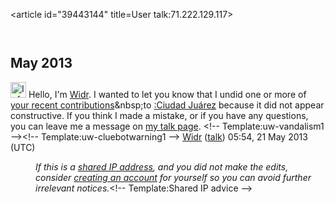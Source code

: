 <article id="39443144" title=User talk:71.222.129.117>
	<talkpage id="39443144" title="User talk:71.222.129.117">

== May 2013 ==
[[File:Information.svg|25px|alt=Information icon]] Hello, I'm [[User:Widr|Widr]]. I wanted to let you know that I undid one or more of [[Special:Contributions/71.222.129.117|your recent contributions]]&amp;nbsp;to [[:Ciudad Juárez]] because it did not appear constructive. If you think I made a mistake, or if you have any questions, you can leave me a message on [[User_talk:Widr|my talk page]]. &lt;!-- Template:uw-vandalism1 --&gt;&lt;!-- Template:uw-cluebotwarning1 --&gt;   [[User:Widr|Widr]] ([[User talk:Widr|talk]]) 05:54, 21 May 2013 (UTC)
:''If this is a [[Network address translation|shared IP address]], and you did not make the edits, consider [[Wikipedia:Why create an account?|creating an account]] for yourself so you can avoid further irrelevant notices.''&lt;!-- Template:Shared IP advice --&gt;
	</talkpage>
</article>